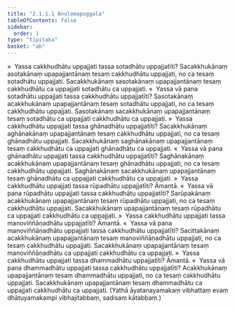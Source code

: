 ```yaml
---
title: "2.1.1.1 Anulomapuggala"
tableOfContents: false
sidebar:
  order: 1
type: "tipitaka"
basket: "ab"
---
```



<DynamicBreadcrumb />

<Division number="18">

<Paragraph number="225">
»  Yassa cakkhudhātu uppajjati tassa sotadhātu uppajjatīti?
</Paragraph>

<Paragraph number="226">
Sacakkhukānaṃ asotakānaṃ upapajjantānaṃ tesaṃ cakkhudhātu uppajjati, no ca tesaṃ sotadhātu uppajjati. Sacakkhukānaṃ sasotakānaṃ upapajjantānaṃ tesaṃ cakkhudhātu ca uppajjati sotadhātu ca uppajjati.
</Paragraph>

<Paragraph number="227">
«  Yassa vā pana sotadhātu uppajjati tassa cakkhudhātu uppajjatīti?
</Paragraph>

<Paragraph number="228">
Sasotakānaṃ acakkhukānaṃ upapajjantānaṃ tesaṃ sotadhātu uppajjati, no ca tesaṃ cakkhudhātu uppajjati. Sasotakānaṃ sacakkhukānaṃ upapajjantānaṃ tesaṃ sotadhātu ca uppajjati cakkhudhātu ca uppajjati.
</Paragraph>

<Paragraph number="229">
»  Yassa cakkhudhātu uppajjati tassa ghānadhātu uppajjatīti?
</Paragraph>

<Paragraph number="230">
Sacakkhukānaṃ aghānakānaṃ upapajjantānaṃ tesaṃ cakkhudhātu uppajjati, no ca tesaṃ ghānadhātu uppajjati. Sacakkhukānaṃ saghānakānaṃ upapajjantānaṃ tesaṃ cakkhudhātu ca uppajjati ghānadhātu ca uppajjati.
</Paragraph>

<Paragraph number="231">
«  Yassa vā pana ghānadhātu uppajjati tassa cakkhudhātu uppajjatīti?
</Paragraph>

<Paragraph number="232">
Saghānakānaṃ acakkhukānaṃ upapajjantānaṃ tesaṃ ghānadhātu uppajjati, no ca tesaṃ cakkhudhātu uppajjati. Saghānakānaṃ sacakkhukānaṃ upapajjantānaṃ tesaṃ ghānadhātu ca uppajjati cakkhudhātu ca uppajjati.
</Paragraph>

<Paragraph number="233">
»  Yassa cakkhudhātu uppajjati tassa rūpadhātu uppajjatīti? Āmantā.
</Paragraph>

<Paragraph number="234">
«  Yassa vā pana rūpadhātu uppajjati tassa cakkhudhātu uppajjatīti?
</Paragraph>

<Paragraph number="235">
Sarūpakānaṃ acakkhukānaṃ upapajjantānaṃ tesaṃ rūpadhātu uppajjati, no ca tesaṃ cakkhudhātu uppajjati. Sacakkhukānaṃ upapajjantānaṃ tesaṃ rūpadhātu ca uppajjati cakkhudhātu ca uppajjati.
</Paragraph>

<Paragraph number="236">
»  Yassa cakkhudhātu uppajjati tassa manoviññāṇadhātu uppajjatīti? Āmantā.
</Paragraph>

<Paragraph number="237">
«  Yassa vā pana manoviññāṇadhātu uppajjati tassa cakkhudhātu uppajjatīti?
</Paragraph>

<Paragraph number="238">
Sacittakānaṃ acakkhukānaṃ upapajjantānaṃ tesaṃ manoviññāṇadhātu uppajjati, no ca tesaṃ cakkhudhātu uppajjati. Sacakkhukānaṃ upapajjantānaṃ tesaṃ manoviññāṇadhātu ca uppajjati cakkhudhātu ca uppajjati.
</Paragraph>

<Paragraph number="239">
»  Yassa cakkhudhātu uppajjati tassa dhammadhātu uppajjatīti? Āmantā.
</Paragraph>

<Paragraph number="240">
«  Yassa vā pana dhammadhātu uppajjati tassa cakkhudhātu uppajjatīti?
</Paragraph>

<Paragraph number="241">
Acakkhukānaṃ upapajjantānaṃ tesaṃ dhammadhātu uppajjati, no ca tesaṃ cakkhudhātu uppajjati. Sacakkhukānaṃ upapajjantānaṃ tesaṃ dhammadhātu ca uppajjati cakkhudhātu ca uppajjati.
</Paragraph>

<Paragraph number="242">
(Yathā āyatanayamakaṃ vibhattaṃ evaṃ dhātuyamakampi vibhajitabbaṃ, sadisaṃ kātabbaṃ.)
</Paragraph>
</Division>